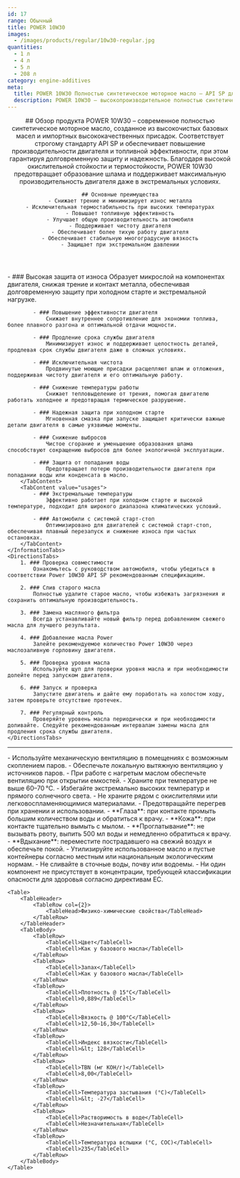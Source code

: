```yaml
---
id: 17
range: Обычный
title: POWER 10W30
images:
  - /images/products/regular/10w30-regular.jpg
quantities:
  - 1 л
  - 4 л
  - 5 л
  - 208 л
category: engine-additives
meta:
  title: POWER 10W30 Полностью синтетическое моторное масло – API SP для современных двигателей
  description: POWER 10W30 – высокопроизводительное полностью синтетическое моторное масло, соответствующее стандарту API SP. Обеспечивает повышенную топливную эффективность, защиту от износа и надежную работу при холодном старте. Идеально для автомобилей с системой старт-стоп и в экстремальных условиях.
---
```


<Header>
    ## Обзор продукта
    POWER 10W30 – современное полностью синтетическое моторное масло, созданное из высокочистых базовых масел и импортных высококачественных присадок. Соответствует строгому стандарту API SP и обеспечивает повышение производительности двигателя и топливной эффективности, при этом гарантируя долговременную защиту и надежность. Благодаря высокой окислительной стойкости и термостойкости, POWER 10W30 предотвращает образование шлама и поддерживает максимальную производительность двигателя даже в экстремальных условиях.

    ## Основные преимущества
    - Снижает трение и минимизирует износ металла
    - Исключительная термостабильность при высоких температурах
    - Повышает топливную эффективность
    - Улучшает общую производительность автомобиля
    - Поддерживает чистоту двигателя
    - Обеспечивает более тихую работу двигателя
    - Обеспечивает стабильную многоградусную вязкость
    - Защищает при экстремальном давлении
</Header>

<Section>
    <InformationTabs>
        <TabContent value="core">
            - ### Высокая защита от износа
                Образует микрослой на компонентах двигателя, снижая трение и контакт металла, обеспечивая долговременную защиту при холодном старте и экстремальной нагрузке.

            - ### Повышение эффективности двигателя
                Снижает внутреннее сопротивление для экономии топлива, более плавного разгона и оптимальной отдачи мощности.

            - ### Продление срока службы двигателя
                Минимизирует износ и поддерживает целостность деталей, продлевая срок службы двигателя даже в сложных условиях.

            - ### Исключительная чистота
                Продвинутые моющие присадки расщепляют шлам и отложения, поддерживая чистоту двигателя и его оптимальную работу.

            - ### Снижение температуры работы
                Снижает тепловыделение от трения, помогая двигателю работать холоднее и предотвращая термическое разрушение.

            - ### Надежная защита при холодном старте
                Мгновенная смазка при запуске защищает критически важные детали двигателя в самые уязвимые моменты.

            - ### Снижение выбросов
                Чистое сгорание и уменьшение образования шлама способствуют сокращению выбросов для более экологичной эксплуатации.

            - ### Защита от попадания воды
                Предотвращает потерю производительности двигателя при попадании воды или конденсата в масло.
        </TabContent>
        <TabContent value="usages">
            - ### Экстремальные температуры
                Эффективно работает при холодном старте и высокой температуре, подходит для широкого диапазона климатических условий.

            - ### Автомобили с системой старт-стоп
                Оптимизировано для двигателей с системой старт-стоп, обеспечивая плавный перезапуск и снижение износа при частых остановках.
        </TabContent>
    </InformationTabs>
    <DirectionsTabs>
        1. ### Проверка совместимости
            Ознакомьтесь с руководством автомобиля, чтобы убедиться в соответствии Power 10W30 API SP рекомендованным спецификациям.

        2. ### Слив старого масла
            Полностью удалите старое масло, чтобы избежать загрязнения и сохранить оптимальную производительность.

        3. ### Замена масляного фильтра
            Всегда устанавливайте новый фильтр перед добавлением свежего масла для лучшего результата.

        4. ### Добавление масла Power
            Залейте рекомендуемое количество Power 10W30 через маслозаливную горловину двигателя.

        5. ### Проверка уровня масла
            Используйте щуп для проверки уровня масла и при необходимости долейте перед запуском двигателя.

        6. ### Запуск и проверка
            Запустите двигатель и дайте ему поработать на холостом ходу, затем проверьте отсутствие протечек.

        7. ### Регулярный контроль
            Проверяйте уровень масла периодически и при необходимости доливайте. Следуйте рекомендованным интервалам замены масла для продления срока службы двигателя.
    </DirectionsTabs>
</Section>

***

<Section>
    <SafetyTabs>
        <TabContent value="handling">
            - Используйте механическую вентиляцию в помещениях с возможным скоплением паров.
            - Обеспечьте локальную вытяжную вентиляцию у источников паров.
            - При работе с нагретым маслом обеспечьте вентиляцию при открытии емкостей.
            - Храните при температуре не выше 60–70 °C.
            - Избегайте экстремально высоких температур и прямого солнечного света.
            - Не храните рядом с окислителями или легковоспламеняющимися материалами.
            - Предотвращайте перегрев при хранении и использовании.
        </TabContent>
        <TabContent value="first-aid">
            - **Глаза**: при контакте промыть большим количеством воды и обратиться к врачу.
            - **Кожа**: при контакте тщательно вымыть с мылом.
            - **Проглатывание**: не вызывать рвоту, выпить 500 мл воды и немедленно обратиться к врачу.
            - **Вдыхание**: переместите пострадавшего на свежий воздух и обеспечьте покой.
        </TabContent>
        <TabContent value="disposal">
            - Утилизируйте использованное масло и пустые контейнеры согласно местным или национальным экологическим нормам.
            - Не сливайте в сточные воды, почву или водоемы.
        </TabContent>
        <TabContent value="hazardous">
            - Ни один компонент не присутствует в концентрации, требующей классификации опасности для здоровья согласно директивам ЕС.
        </TabContent>
    </SafetyTabs>

    <Table>
        <TableHeader>
            <TableRow col={2}>
                <TableHead>Физико-химические свойства</TableHead>
            </TableRow>
        </TableHeader>
        <TableBody>
            <TableRow>
                <TableCell>Цвет</TableCell>
                <TableCell>Как у базового масла</TableCell>
            </TableRow>
            <TableRow>
                <TableCell>Запах</TableCell>
                <TableCell>Как у базового масла</TableCell>
            </TableRow>
            <TableRow>
                <TableCell>Плотность @ 15°C</TableCell>
                <TableCell>0,889</TableCell>
            </TableRow>
            <TableRow>
                <TableCell>Вязкость @ 100°C</TableCell>
                <TableCell>12,50–16,30</TableCell>
            </TableRow>
            <TableRow>
                <TableCell>Индекс вязкости</TableCell>
                <TableCell>&lt; 128</TableCell>
            </TableRow>
            <TableRow>
                <TableCell>TBN (мг KOH/г)</TableCell>
                <TableCell>8,00</TableCell>
            </TableRow>
            <TableRow>
                <TableCell>Температура застывания (°C)</TableCell>
                <TableCell>&lt; -27</TableCell>
            </TableRow>
            <TableRow>
                <TableCell>Растворимость в воде</TableCell>
                <TableCell>Незначительная</TableCell>
            </TableRow>
            <TableRow>
                <TableCell>Температура вспышки (°C, COC)</TableCell>
                <TableCell>235</TableCell>
            </TableRow>
        </TableBody>
    </Table>
</Section>
